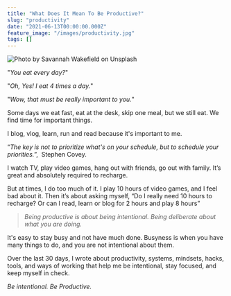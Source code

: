 ```yaml
---
title: "What Does It Mean To Be Productive?"
slug: "productivity"
date: "2021-06-13T00:00:00.000Z"
feature_image: "/images/productivity.jpg"
tags: []
---
```


![Photo by Savannah Wakefield on Unsplash](/images/productivity.jpg)

"_You eat every day?_"

"_Oh, Yes! I eat 4 times a day._"

"_Wow, that must be really important to you._"

Some days we eat fast, eat at the desk, skip one meal, but we still eat. We find time for important things.

I blog, vlog, learn, run and read because it's important to me.

“_The key is not to prioritize what's on your schedule, but to schedule your priorities._”,  Stephen Covey.

I watch TV, play video games, hang out with friends, go out with family. It’s great and absolutely required to recharge.

But at times, I do too much of it. I play 10 hours of video games, and I feel bad about it. Then it’s about asking myself, “Do I really need 10 hours to recharge? Or can I read, learn or blog for 2 hours and play 8 hours”

> _Being productive is about being intentional. Being deliberate about what you are doing._

It's easy to stay busy and not have much done. Busyness is when you have many things to do, and you are not intentional about them.

Over the last 30 days, I wrote about productivity, systems, mindsets, hacks, tools, and ways of working that help me be intentional, stay focused, and keep myself in check.

_Be intentional. Be Productive._